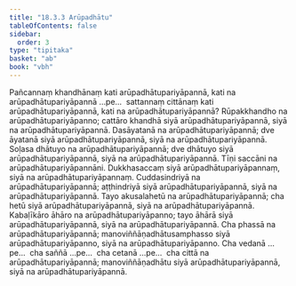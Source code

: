```yaml
---
title: "18.3.3 Arūpadhātu"
tableOfContents: false
sidebar:
  order: 3
type: "tipitaka"
basket: "ab"
book: "vbh"
---
```



<DynamicBreadcrumb />

<Division number="1003" book="vbh">

<Paragraph number="3062" book="vbh">
Pañcannaṃ khandhānaṃ kati arūpadhātupariyāpannā, kati na arūpadhātupariyāpannā …pe…  sattannaṃ cittānaṃ kati arūpadhātupariyāpannā, kati na arūpadhātupariyāpannā?
</Paragraph>

</Division>
<Division number="1004" book="vbh">

<Paragraph number="3063" book="vbh">
Rūpakkhandho na arūpadhātupariyāpanno; cattāro khandhā siyā arūpadhātupariyāpannā, siyā na arūpadhātupariyāpannā.
</Paragraph>

<Paragraph number="3064" book="vbh">
Dasāyatanā na arūpadhātupariyāpannā; dve āyatanā siyā arūpadhātupariyāpannā, siyā na arūpadhātupariyāpannā.
</Paragraph>

<Paragraph number="3065" book="vbh">
Soḷasa dhātuyo na arūpadhātupariyāpannā; dve dhātuyo siyā arūpadhātupariyāpannā, siyā na arūpadhātupariyāpannā.
</Paragraph>

<Paragraph number="3066" book="vbh">
Tīṇi saccāni na arūpadhātupariyāpannāni.
</Paragraph>

<Paragraph number="3067" book="vbh">
Dukkhasaccaṃ siyā arūpadhātupariyāpannaṃ, siyā na arūpadhātupariyāpannaṃ.
</Paragraph>

<Paragraph number="3068" book="vbh">
Cuddasindriyā na arūpadhātupariyāpannā; aṭṭhindriyā siyā arūpadhātupariyāpannā, siyā na arūpadhātupariyāpannā.
</Paragraph>

<Paragraph number="3069" book="vbh">
Tayo akusalahetū na arūpadhātupariyāpannā; cha hetū siyā arūpadhātupariyāpannā, siyā na arūpadhātupariyāpannā.
</Paragraph>

<Paragraph number="3070" book="vbh">
Kabaḷīkāro āhāro na arūpadhātupariyāpanno; tayo āhārā siyā arūpadhātupariyāpannā, siyā na arūpadhātupariyāpannā.
</Paragraph>

<Paragraph number="3071" book="vbh">
Cha phassā na arūpadhātupariyāpannā; manoviññāṇadhātusamphasso siyā arūpadhātupariyāpanno, siyā na arūpadhātupariyāpanno.
</Paragraph>

<Paragraph number="3072" book="vbh">
Cha vedanā …pe…  cha saññā …pe…  cha cetanā …pe…  cha cittā na arūpadhātupariyāpannā; manoviññāṇadhātu siyā arūpadhātupariyāpannā, siyā na arūpadhātupariyāpannā.
</Paragraph>
</Division>